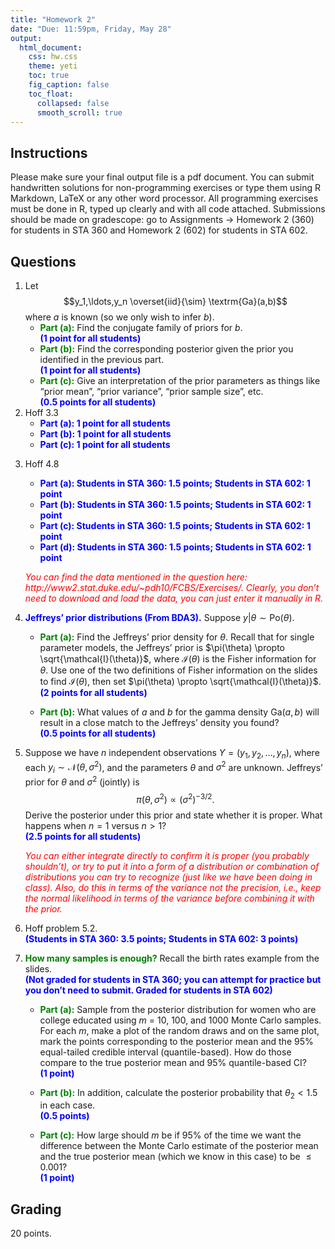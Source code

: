 ```yaml
---
title: "Homework 2"
date: "Due: 11:59pm, Friday, May 28"
output: 
  html_document: 
    css: hw.css
    theme: yeti
    toc: true
    fig_caption: false
    toc_float:
      collapsed: false
      smooth_scroll: true
---
```


## Instructions

Please make sure your final output file is a pdf document. You can submit handwritten solutions for non-programming exercises or type them using R Markdown, LaTeX or any other word processor. All programming exercises must be done in R, typed up clearly and with all code attached. Submissions should be made on gradescope: go to Assignments $\rightarrow$ Homework 2 (360) for students in STA 360 and Homework 2 (602) for students in STA 602.

## Questions

1. Let $$y_1,\ldots,y_n \overset{iid}{\sim} \textrm{Ga}(a,b)$$ where _a_ is known (so we only wish to infer _b_).
    + <font color="green">**Part (a):**</font> Find the conjugate family of priors for _b_.  
    <font color="blue">**(1 point for all students)**</font>
    + <font color="green">**Part (b):**</font> Find the corresponding posterior given the prior you identified in the previous part.  
    <font color="blue">**(1 point for all students)**</font>
    + <font color="green">**Part (c):**</font> Give an interpretation of the prior parameters as things like "prior mean", "prior variance", "prior sample size", etc.  
    <font color="blue">**(0.5 points for all students)**</font>

2. Hoff 3.3
    + <font color="blue">**Part (a): 1 point for all students**</font>
    + <font color="blue">**Part (b): 1 point for all students**</font>
    + <font color="blue">**Part (c): 1 point for all students**</font>

<!-- 4. Hoff 4.1 -->

<!-- 3. Hoff 4.3 -->

3. Hoff 4.8
    + <font color="blue">**Part (a): Students in STA 360: 1.5 points; Students in STA 602: 1 point**</font>
    + <font color="blue">**Part (b): Students in STA 360: 1.5 points; Students in STA 602: 1 point**</font>
    + <font color="blue">**Part (c): Students in STA 360: 1.5 points; Students in STA 602: 1 point**</font>
    + <font color="blue">**Part (d): Students in STA 360: 1.5 points; Students in STA 602: 1 point**</font>

    <font color="red">*You can find the data mentioned in the question here: http://www2.stat.duke.edu/~pdh10/FCBS/Exercises/. Clearly, you don't need to download and load the data, you can just enter it manually in R.* </font>
    
4. <font color="blue">**Jeffreys' prior distributions (From BDA3).**</font> Suppose $y|\theta \sim \textrm{Po}(\theta)$.
    + <font color="green">**Part (a):**</font> Find the Jeffreys' prior density for $\theta$. Recall that for single parameter models, the Jeffreys' prior is $\pi(\theta) \propto \sqrt{\mathcal{I}(\theta)}$, where $\mathcal{I}(\theta)$ is the Fisher information for $\theta$. Use one of the two definitions of Fisher information on the slides to find $\mathcal{I}(\theta)$, then set $\pi(\theta) \propto \sqrt{\mathcal{I}(\theta)}$.  
    <font color="blue">**(2 points for all students)**</font>

    + <font color="green">**Part (b):**</font> What values of $a$ and $b$ for the gamma density $\textrm{Ga}(a,b)$ will result in a close match to the Jeffreys' density you found?  
    <font color="blue">**(0.5 points for all students)**</font>
5. Suppose we have $n$ independent observations $Y = (y_1,y_2,\ldots,y_n)$, where each $y_i \sim \mathcal{N}(\theta, \sigma^2)$, and the parameters $\theta$ and $\sigma^2$ are unknown. Jeffreys' prior for $\theta$ and $\sigma^2$ (jointly) is $$\pi(\theta,\sigma^2) \propto (\sigma^2)^{-3/2}.$$ Derive the posterior under this prior and state whether it is proper. What happens when $n=1$ versus $n>1$?  
<font color="blue">**(2.5 points for all students)**</font>
    
    <font color="red">*You can either integrate directly to confirm it is proper (you probably shouldn't), or try to put it into a form of a distribution or combination of distributions you can try to recognize (just like we have been doing in class). Also, do this in terms of the variance not the precision, i.e., keep the normal likelihood in terms of the variance before combining it with the prior.* </font>
    
6. Hoff problem 5.2.  
<font color="blue">**(Students in STA 360: 3.5 points; Students in STA 602: 3 points)**</font>

7. <font color="green">**How many samples is enough?**</font> Recall the birth rates example from the slides.  
<font color="blue">**(Not graded for students in STA 360; you can attempt for practice but you don't need to submit. Graded for students in STA 602)**</font>
    + <font color="green">**Part (a):**</font> Sample from the posterior distribution for women who are college educated using $m$ = 10, 100, and 1000 Monte Carlo samples. For each $m$, make a plot of the random draws and on the same plot, mark the points corresponding to the posterior mean and the 95% equal-tailed credible interval (quantile-based). How do those compare to the true posterior mean and 95% quantile-based CI?  
    <font color="blue">**(1 point)**</font>
    
    +  <font color="green">**Part (b):**</font> In addition, calculate the posterior probability that $\theta_2 < 1.5$ in each case.  
    <font color="blue">**(0.5 points)**</font>
    
    + <font color="green">**Part (c):**</font> How large should $m$ be if $95\%$ of the time we want the difference between the Monte Carlo estimate of the posterior mean and the true posterior mean (which we know in this case) to be $\leq 0.001$?  
    <font color="blue">**(1 point)**</font>


## Grading

20 points.
  